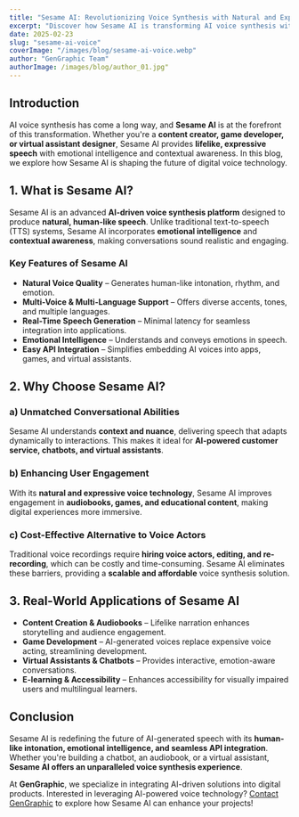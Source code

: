 ```yaml
---
title: "Sesame AI: Revolutionizing Voice Synthesis with Natural and Expressive Speech"
excerpt: "Discover how Sesame AI is transforming AI voice synthesis with lifelike, emotional, and context-aware speech. Learn about its features, benefits, and real-world applications."
date: 2025-02-23
slug: "sesame-ai-voice"
coverImage: "/images/blog/sesame-ai-voice.webp"
author: "GenGraphic Team"
authorImage: /images/blog/author_01.jpg"
---
```


## Introduction

AI voice synthesis has come a long way, and **Sesame AI** is at the forefront of this transformation. Whether you're a **content creator, game developer, or virtual assistant designer**, Sesame AI provides **lifelike, expressive speech** with emotional intelligence and contextual awareness. In this blog, we explore how Sesame AI is shaping the future of digital voice technology.

## 1. What is Sesame AI?

Sesame AI is an advanced **AI-driven voice synthesis platform** designed to produce **natural, human-like speech**. Unlike traditional text-to-speech (TTS) systems, Sesame AI incorporates **emotional intelligence** and **contextual awareness**, making conversations sound realistic and engaging.

### **Key Features of Sesame AI**
- **Natural Voice Quality** – Generates human-like intonation, rhythm, and emotion.
- **Multi-Voice & Multi-Language Support** – Offers diverse accents, tones, and multiple languages.
- **Real-Time Speech Generation** – Minimal latency for seamless integration into applications.
- **Emotional Intelligence** – Understands and conveys emotions in speech.
- **Easy API Integration** – Simplifies embedding AI voices into apps, games, and virtual assistants.

## 2. Why Choose Sesame AI?

### **a) Unmatched Conversational Abilities**
Sesame AI understands **context and nuance**, delivering speech that adapts dynamically to interactions. This makes it ideal for **AI-powered customer service, chatbots, and virtual assistants**.

### **b) Enhancing User Engagement**
With its **natural and expressive voice technology**, Sesame AI improves engagement in **audiobooks, games, and educational content**, making digital experiences more immersive.

### **c) Cost-Effective Alternative to Voice Actors**
Traditional voice recordings require **hiring voice actors, editing, and re-recording**, which can be costly and time-consuming. Sesame AI eliminates these barriers, providing a **scalable and affordable** voice synthesis solution.

## 3. Real-World Applications of Sesame AI

- **Content Creation & Audiobooks** – Lifelike narration enhances storytelling and audience engagement.
- **Game Development** – AI-generated voices replace expensive voice acting, streamlining development.
- **Virtual Assistants & Chatbots** – Provides interactive, emotion-aware conversations.
- **E-learning & Accessibility** – Enhances accessibility for visually impaired users and multilingual learners.

## Conclusion

Sesame AI is redefining the future of AI-generated speech with its **human-like intonation, emotional intelligence, and seamless API integration**. Whether you're building a chatbot, an audiobook, or a virtual assistant, **Sesame AI offers an unparalleled voice synthesis experience**.

At **GenGraphic**, we specialize in integrating AI-driven solutions into digital products. Interested in leveraging AI-powered voice technology? [Contact GenGraphic](https://gengraphic.ro/) to explore how Sesame AI can enhance your projects!
